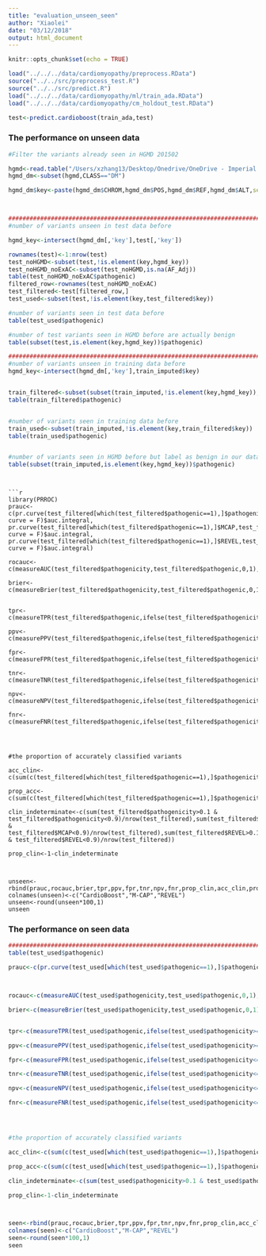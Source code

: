 ```yaml
---
title: "evaluation_unseen_seen"
author: "Xiaolei"
date: "03/12/2018"
output: html_document
---
```


```r
knitr::opts_chunk$set(echo = TRUE)
```

```r

load("../../../data/cardiomyopathy/preprocess.RData")
source("../../src/preprocess_test.R")
source("../../src/predict.R")
load("../../../data/cardiomyopathy/ml/train_ada.RData")
load("../../../data/cardiomyopathy/cm_holdout_test.RData")

test<-predict.cardioboost(train_ada,test)


```

### The performance on unseen data

```r
#Filter the variants already seen in HGMD 201502

hgmd<-read.table("/Users/xzhang13/Desktop/Onedrive/OneDrive - Imperial College London/Project1/CM/HGMD/hgmd_cm_gene_variants_2015_2.txt",sep="\t",header=T)
hgmd_dm<-subset(hgmd,CLASS=="DM")

hgmd_dm$key<-paste(hgmd_dm$CHROM,hgmd_dm$POS,hgmd_dm$REF,hgmd_dm$ALT,sep="_")



##############################################################################
#number of variants unseen in test data before

hgmd_key<-intersect(hgmd_dm[,'key'],test[,'key'])

rownames(test)<-1:nrow(test)
test_noHGMD<-subset(test,!is.element(key,hgmd_key))
test_noHGMD_noExAC<-subset(test_noHGMD,is.na(AF_Adj))
table(test_noHGMD_noExAC$pathogenic)
filtered_row<-rownames(test_noHGMD_noExAC)
test_filtered<-test[filtered_row,]
test_used<-subset(test,!is.element(key,test_filtered$key))

#number of variants seen in test data before
table(test_used$pathogenic)

#number of test variants seen in HGMD before are actually benign 
table(subset(test,is.element(key,hgmd_key))$pathogenic)

#############################################################################
#number of variants unseen in training data before
hgmd_key<-intersect(hgmd_dm[,'key'],train_imputed$key)


train_filtered<-subset(subset(train_imputed,!is.element(key,hgmd_key)),is.na(AF_Adj))
table(train_filtered$pathogenic)


#number of variants seen in training data before
train_used<-subset(train_imputed,!is.element(key,train_filtered$key))
table(train_used$pathogenic)


#number of variants seen in HGMD before but label as benign in our data set
table(subset(train_imputed,is.element(key,hgmd_key))$pathogenic)

```


```


```r
library(PRROC)
prauc<-c(pr.curve(test_filtered[which(test_filtered$pathogenic==1),]$pathogenicity,test_filtered[which(test_filtered$pathogenic==0),]$pathogenicity, curve = F)$auc.integral,  pr.curve(test_filtered[which(test_filtered$pathogenic==1),]$MCAP,test_filtered[which(test_filtered$pathogenic==0),]$MCAP, curve = F)$auc.integral, pr.curve(test_filtered[which(test_filtered$pathogenic==1),]$REVEL,test_filtered[which(test_filtered$pathogenic==0),]$REVEL, curve = F)$auc.integral)

rocauc<-c(measureAUC(test_filtered$pathogenicity,test_filtered$pathogenic,0,1),measureAUC(test_filtered$MCAP,test_filtered$pathogenic,0,1),measureAUC(test_filtered$REVEL,test_filtered$pathogenic,0,1))

brier<-c(measureBrier(test_filtered$pathogenicity,test_filtered$pathogenic,0,1),measureBrier(test_filtered$MCAP,test_filtered$pathogenic,0,1),measureBrier(test_filtered$REVEL,test_filtered$pathogenic,0,1))


tpr<-c(measureTPR(test_filtered$pathogenic,ifelse(test_filtered$pathogenicity>=0.9,1,0),1),measureTPR(test_filtered$pathogenic,ifelse(test_filtered$MCAP>=0.9,1,0),1),measureTPR(test_filtered$pathogenic,ifelse(test_filtered$REVEL>=0.9,1,0),1))

ppv<-c(measurePPV(test_filtered$pathogenic,ifelse(test_filtered$pathogenicity>=0.9,1,0),1),measurePPV(test_filtered$pathogenic,ifelse(test_filtered$MCAP>=0.9,1,0),1),measurePPV(test_filtered$pathogenic,ifelse(test_filtered$REVEL>=0.9,1,0),1))

fpr<-c(measureFPR(test_filtered$pathogenic,ifelse(test_filtered$pathogenicity<=0.1,0,1),0,1),measureFPR(test_filtered$pathogenic,ifelse(test_filtered$MCAP<=0.1,0,1),0,1),measureFPR(test_filtered$pathogenic,ifelse(test_filtered$REVEL<=0.1,0,1),0,1))

tnr<-c(measureTNR(test_filtered$pathogenic,ifelse(test_filtered$pathogenicity<=0.1,0,1),0),measureTNR(test_filtered$pathogenic,ifelse(test_filtered$MCAP<=0.1,0,1),0),measureTNR(test_filtered$pathogenic,ifelse(test_filtered$REVEL<=0.1,0,1),0))

npv<-c(measureNPV(test_filtered$pathogenic,ifelse(test_filtered$pathogenicity<=0.1,0,1),0),measureNPV(test_filtered$pathogenic,ifelse(test_filtered$MCAP<=0.1,0,1),0),measureNPV(test_filtered$pathogenic,ifelse(test_filtered$REVEL<=0.1,0,1),0))

fnr<-c(measureFNR(test_filtered$pathogenic,ifelse(test_filtered$pathogenicity<=0.1,0,1),0,1),measureFNR(test_filtered$pathogenic,ifelse(test_filtered$MCAP<=0.1,0,1),0,1),measureFNR(test_filtered$pathogenic,ifelse(test_filtered$REVEL<=0.1,0,1),0,1))




#the proportion of accurately classified variants

acc_clin<-c(sum(c(test_filtered[which(test_filtered$pathogenic==1),]$pathogenicity>=0.9,test_filtered[which(test_filtered$pathogenic==0),]$pathogenicity<=0.1))/sum(test_filtered$pathogenicity<=0.1|test_filtered$pathogenicity>=0.9),sum(c(test_filtered[which(test_filtered$pathogenic==1),]$MCAP>=0.9,test_filtered[which(test_filtered$pathogenic==0),]$MCAP<=0.1))/sum(test_filtered$MCAP<=0.1|test_filtered$MCAP>=0.9),sum(c(test_filtered[which(test_filtered$pathogenic==1),]$REVEL>=0.9,test_filtered[which(test_filtered$pathogenic==0),]$REVEL<=0.1))/sum(test_filtered$REVEL<=0.1|test_filtered$REVEL>=0.9))

prop_acc<-c(sum(c(test_filtered[which(test_filtered$pathogenic==1),]$pathogenicity>=0.9,test_filtered[which(test_filtered$pathogenic==0),]$pathogenicity<=0.1))/nrow(test_filtered),sum(c(test_filtered[which(test_filtered$pathogenic==1),]$MCAP>=0.9,test_filtered[which(test_filtered$pathogenic==0),]$MCAP<=0.1))/nrow(test_filtered),sum(c(test_filtered[which(test_filtered$pathogenic==1),]$REVEL>=0.9,test_filtered[which(test_filtered$pathogenic==0),]$REVEL<=0.1))/nrow(test_filtered))

clin_indeterminate<-c(sum(test_filtered$pathogenicity>0.1 & test_filtered$pathogenicity<0.9)/nrow(test_filtered),sum(test_filtered$MCAP>0.1 & test_filtered$MCAP<0.9)/nrow(test_filtered),sum(test_filtered$REVEL>0.1 & test_filtered$REVEL<0.9)/nrow(test_filtered))

prop_clin<-1-clin_indeterminate



unseen<-rbind(prauc,rocauc,brier,tpr,ppv,fpr,tnr,npv,fnr,prop_clin,acc_clin,prop_acc,clin_indeterminate)
colnames(unseen)<-c("CardioBoost","M-CAP","REVEL")
unseen<-round(unseen*100,1)
unseen

```

### The performance on seen data
```r
############################################################################################
table(test_used$pathogenic)

prauc<-c(pr.curve(test_used[which(test_used$pathogenic==1),]$pathogenicity,test_used[which(test_used$pathogenic==0),]$pathogenicity, curve = F)$auc.integral, pr.curve(test_used[which(test_used$pathogenic==1),]$MCAP,test_used[which(test_used$pathogenic==0),]$MCAP, curve = F)$auc.integral, pr.curve(test_used[which(test_used$pathogenic==1),]$REVEL,test_used[which(test_used$pathogenic==0),]$REVEL, curve = F)$auc.integral)



rocauc<-c(measureAUC(test_used$pathogenicity,test_used$pathogenic,0,1),measureAUC(test_used$MCAP,test_used$pathogenic,0,1),measureAUC(test_used$REVEL,test_used$pathogenic,0,1))

brier<-c(measureBrier(test_used$pathogenicity,test_used$pathogenic,0,1),measureBrier(test_used$MCAP,test_used$pathogenic,0,1),measureBrier(test_used$REVEL,test_used$pathogenic,0,1))


tpr<-c(measureTPR(test_used$pathogenic,ifelse(test_used$pathogenicity>=0.9,1,0),1),measureTPR(test_used$pathogenic,ifelse(test_used$MCAP>=0.9,1,0),1),measureTPR(test_used$pathogenic,ifelse(test_used$REVEL>=0.9,1,0),1))

ppv<-c(measurePPV(test_used$pathogenic,ifelse(test_used$pathogenicity>=0.9,1,0),1),measurePPV(test_used$pathogenic,ifelse(test_used$MCAP>=0.9,1,0),1),measurePPV(test_used$pathogenic,ifelse(test_used$REVEL>=0.9,1,0),1))

fpr<-c(measureFPR(test_used$pathogenic,ifelse(test_used$pathogenicity<=0.1,0,1),0,1),measureFPR(test_used$pathogenic,ifelse(test_used$MCAP<=0.1,0,1),0,1),measureFPR(test_used$pathogenic,ifelse(test_used$REVEL<=0.1,0,1),0,1))

tnr<-c(measureTNR(test_used$pathogenic,ifelse(test_used$pathogenicity<=0.1,0,1),0),measureTNR(test_used$pathogenic,ifelse(test_used$MCAP<=0.1,0,1),0),measureTNR(test_used$pathogenic,ifelse(test_used$REVEL<=0.1,0,1),0))

npv<-c(measureNPV(test_used$pathogenic,ifelse(test_used$pathogenicity<=0.1,0,1),0),measureNPV(test_used$pathogenic,ifelse(test_used$MCAP<=0.1,0,1),0),measureNPV(test_used$pathogenic,ifelse(test_used$REVEL<=0.1,0,1),0))

fnr<-c(measureFNR(test_used$pathogenic,ifelse(test_used$pathogenicity<=0.1,0,1),0,1),measureFNR(test_used$pathogenic,ifelse(test_used$MCAP<=0.1,0,1),0,1),measureFNR(test_used$pathogenic,ifelse(test_used$REVEL<=0.1,0,1),0,1))




#the proportion of accurately classified variants

acc_clin<-c(sum(c(test_used[which(test_used$pathogenic==1),]$pathogenicity>=0.9,test_used[which(test_used$pathogenic==0),]$pathogenicity<=0.1))/sum(test_used$pathogenicity<=0.1|test_used$pathogenicity>=0.9),sum(c(test_used[which(test_used$pathogenic==1),]$MCAP>=0.9,test_used[which(test_used$pathogenic==0),]$MCAP<=0.1))/sum(test_used$MCAP<=0.1|test_used$MCAP>=0.9),sum(c(test_used[which(test_used$pathogenic==1),]$REVEL>=0.9,test_used[which(test_used$pathogenic==0),]$REVEL<=0.1))/sum(test_used$REVEL<=0.1|test_used$REVEL>=0.9))

prop_acc<-c(sum(c(test_used[which(test_used$pathogenic==1),]$pathogenicity>=0.9,test_used[which(test_used$pathogenic==0),]$pathogenicity<=0.1))/nrow(test_used),sum(c(test_used[which(test_used$pathogenic==1),]$MCAP>=0.9,test_used[which(test_used$pathogenic==0),]$MCAP<=0.1))/nrow(test_used),sum(c(test_used[which(test_used$pathogenic==1),]$REVEL>=0.9,test_used[which(test_used$pathogenic==0),]$REVEL<=0.1))/nrow(test_used))

clin_indeterminate<-c(sum(test_used$pathogenicity>0.1 & test_used$pathogenicity<0.9)/nrow(test_used),sum(test_used$MCAP>0.1 & test_used$MCAP<0.9)/nrow(test_used),sum(test_used$REVEL>0.1 & test_used$REVEL<0.9)/nrow(test_used))

prop_clin<-1-clin_indeterminate



seen<-rbind(prauc,rocauc,brier,tpr,ppv,fpr,tnr,npv,fnr,prop_clin,acc_clin,prop_acc,clin_indeterminate)
colnames(seen)<-c("CardioBoost","M-CAP","REVEL")
seen<-round(seen*100,1)
seen

```